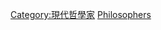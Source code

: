 {{Catnav|頁面分類|人物|各職業人物|哲学家}}
{{Catnav|頁面分類|人文學科|哲学|哲学家}}
{{philcentcat|21st}}
{{Commons category|21st-century philosophers}}
{{catmain|現代哲學}}
{{portal|哲學}}

[[Category:現代哲學家|Category:現代哲學家]]
[[Category:21世紀學者|Philosophers]]